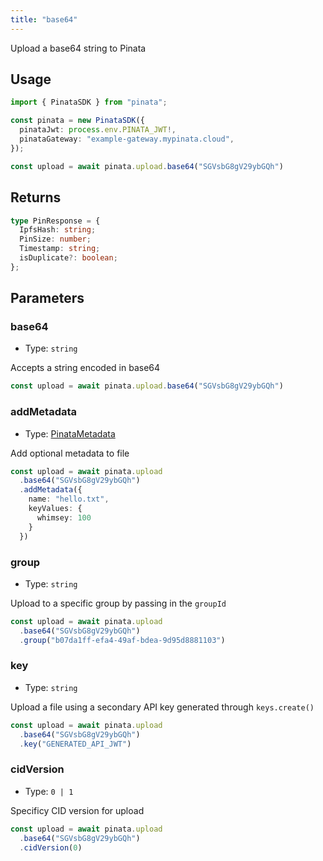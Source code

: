 ```yaml
---
title: "base64"
---
```


Upload a base64 string to Pinata

## Usage

```typescript
import { PinataSDK } from "pinata";

const pinata = new PinataSDK({
  pinataJwt: process.env.PINATA_JWT!,
  pinataGateway: "example-gateway.mypinata.cloud",
});

const upload = await pinata.upload.base64("SGVsbG8gV29ybGQh")
```

## Returns

```typescript
type PinResponse = {
  IpfsHash: string;
  PinSize: number;
  Timestamp: string;
  isDuplicate?: boolean;
};
```

## Parameters

### base64

- Type: `string`

Accepts a string encoded in base64

```typescript
const upload = await pinata.upload.base64("SGVsbG8gV29ybGQh")
```

### addMetadata

- Type: [PinataMetadata](../types#pinatametadata)

Add optional metadata to file

```typescript
const upload = await pinata.upload
  .base64("SGVsbG8gV29ybGQh")
  .addMetadata({
    name: "hello.txt",
    keyValues: {
      whimsey: 100
    }
  })
```

### group

- Type: `string`

Upload to a specific group by passing in the `groupId`

```typescript
const upload = await pinata.upload
  .base64("SGVsbG8gV29ybGQh")
  .group("b07da1ff-efa4-49af-bdea-9d95d8881103")
```

### key

- Type: `string`

Upload a file using a secondary API key generated through `keys.create()`

```typescript
const upload = await pinata.upload
  .base64("SGVsbG8gV29ybGQh")
  .key("GENERATED_API_JWT")
```

### cidVersion

- Type: `0 | 1`

Specificy CID version for upload

```typescript
const upload = await pinata.upload
  .base64("SGVsbG8gV29ybGQh")
  .cidVersion(0)
```
